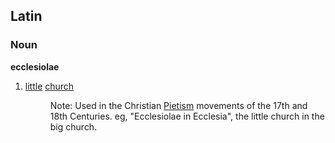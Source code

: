 ==Latin==
===Noun===
'''ecclesiolae'''
# [[little]] [[church]]
#:Note: Used in the Christian [[w:Pietism|Pietism]] movements of the 17th and 18th Centuries.  eg, "Ecclesiolae in Ecclesia", the little church in the big church.